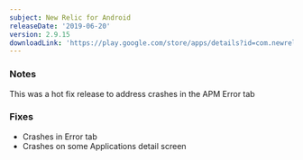 ```yaml
---
subject: New Relic for Android
releaseDate: '2019-06-20'
version: 2.9.15
downloadLink: 'https://play.google.com/store/apps/details?id=com.newrelic.rpm'
---
```


### Notes

This was a hot fix release to address crashes in the APM Error tab

### Fixes

* Crashes in Error tab
* Crashes on some Applications detail screen
